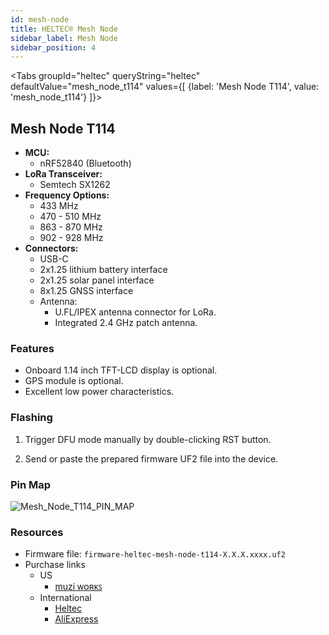 ```yaml
---
id: mesh-node
title: HELTEC® Mesh Node
sidebar_label: Mesh Node
sidebar_position: 4
---
```



<Tabs
groupId="heltec"
queryString="heltec"
defaultValue="mesh_node_t114"
values={[
{label: 'Mesh Node T114', value: 'mesh_node_t114'}
]}>
<TabItem value="mesh_node_t114">

## Mesh Node T114

- **MCU:**
  - nRF52840 (Bluetooth)
- **LoRa Transceiver:**
  - Semtech SX1262
- **Frequency Options:**
  - 433 MHz
  - 470 - 510 MHz
  - 863 - 870 MHz
  - 902 - 928 MHz
- **Connectors:**
  - USB-C
  - 2x1.25 lithium battery interface
  - 2x1.25 solar panel interface
  - 8x1.25 GNSS interface
  - Antenna:
    - U.FL/IPEX antenna connector for LoRa.
    - Integrated 2.4 GHz patch antenna.

### Features

- Onboard 1.14 inch TFT-LCD display is optional.
- GPS module is optional.
- Excellent low power characteristics.

### Flashing

1. Trigger DFU mode manually by double-clicking RST button.

2. Send or paste the prepared firmware UF2 file into the device.

### Pin Map

![Mesh_Node_T114_PIN_MAP](/img/hardware/heltec/Mesh_Node_T114_PIN_MAP.webp)

### Resources

- Firmware file: `firmware-heltec-mesh-node-t114-X.X.X.xxxx.uf2`
- Purchase links
  - US
    - [muzi ᴡᴏʀᴋꜱ](https://msh.to/muzi-heltec-mesh-node-t114/)
  - International
    - [Heltec](https://msh.to/heltec-mesh-node-t114/)
    - [AliExpress](https://msh.to/aliexpress-heltec-mesh-node-t114/)

</TabItem>
</Tabs>
